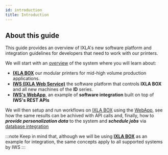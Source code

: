 ```yaml
---
id: introduction
title: Introduction
---
```


<!-- links  -->
[box]:/docs/system-overview#ixla-box
[iws]:/docs/system-overview#iws-ixla-web-service
[webapp]:/docs/system-overview#iwss-webapp
[system-overview]:/docs/system-overview
<!-- end links  -->

## About this guide 

This guide provides an overview of IXLA's new software platform and integration guidelines for developers that need to work with our printers.

We will start with an [overview][system-overview] of the system where you will learn about: 

* **[IXLA BOX][box]** our modular printers for mid-high volume production applications. 
* **[IWS (IXLA Web Service)][iws]** the software platform that controls **IXLA BOX** and all new machines of the **ID** series. 
* **[IWS's WebApp][webapp]**, an example of **software integration** built on top of **IWS's REST APIs**

We will then setup and run workflows on [IXLA BOX][box] using the [WebApp][webapp], see how the same results can be achived with API calls and, finally, 
how to ***provide personalization data*** to the system and ***schedule jobs*** via [database integration](/docs/setup-and-integration/database-integration)

:::note
Keep in mind that, although we will be using **[IXLA BOX][box]** as an example for integration, the same concepts apply to all supported systems by IWS
:::